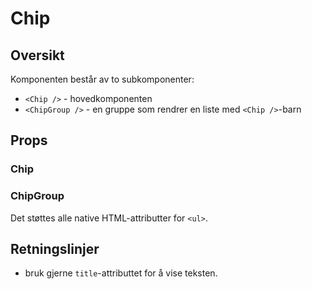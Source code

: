 
<Meta title="dds-components/Chip/Docs" />

# Chip

<ComponentLinkRow
  docsHref="https://design.domstol.no/987b33f71/p/54a74c-chip"
  figmaHref="https://www.figma.com/file/ewqSDmkgqDQ5PyOsRp4V5b/?node-id=7788%3A148018"
  githubHref="https://github.com/domstolene/designsystem/tree/main/packages/components/src/components/Chip"
/>

## Oversikt

Komponenten består av to subkomponenter:

- `<Chip />` - hovedkomponenten
- `<ChipGroup />` - en gruppe som rendrer en liste med `<Chip />`-barn

## Props

### Chip

<Canvas of={ChipStories.Default} />
<Controls of={ChipStories.Default} />

### ChipGroup

<Canvas of={ChipGroupStories.Default} />

Det støttes alle native HTML-attributter for `<ul>`.

## Retningslinjer

- bruk gjerne `title`-attributtet for å vise teksten.
